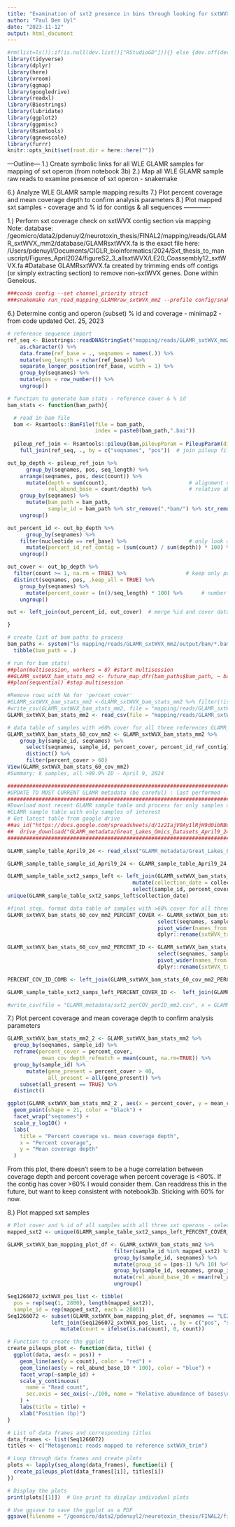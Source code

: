 ```yaml
---
title: "Examination of sxt2 presence in bins through looking for sxtWVX"
author: "Paul Den Uyl"
date: "2023-11-12"
output: html_document
---
```


```r
#rm(list=ls());if(is.null(dev.list()["RStudioGD"])){} else {dev.off(dev.list()["RStudioGD"])};cat("\014")
library(tidyverse)
library(dplyr)
library(here)
library(vroom)
library(ggmap)
library(googledrive)
library(readxl)
library(Biostrings)
library(lubridate)
library(ggplot2)
library(ggpmisc)
library(Rsamtools)
library(ggnewscale)
library(furrr)
knitr::opts_knit$set(root.dir = here::here("")) 
```

---Outline---
1.) Create symbolic links for all WLE GLAMR samples for mapping of sxt operon (from notebook 3b)
2.) Map all WLE GLAMR sample raw reads to examine presence of sxt operon - snakemake

6.) Analyze WLE GLAMR sample mapping results 
7.) Plot percent coverage and mean coverage depth to confirm analysis parameters
8.) Plot mapped sxt samples - coverage and % id for contigs & all sequences
-------------

1.) Perform sxt coverage check on sxtWVX contig section via mapping
Note: database: /geomicro/data2/pdenuyl2/neurotoxin_thesis/FINAL2/mapping/reads/GLAMR_sxtWVX_mm2/database/GLAMRsxtWVX.fa
is the exact file here: /Users/pdenuyl/Documents/CIGLR_bioinformatics/2024/Sxt_thesis_to_manuscript/Figures_April2024/figureS2_3_allsxtWVX/LE20_Coassembly12_sxtWVX.fa
#Database GLAMRsxtWVX.fa created by trimming ends off contigs (or simply extracting section) to remove non-sxtWVX genes. Done within Geneious.

```r

###conda config --set channel_priority strict
###snakemake run_read_mapping_GLAMRraw_sxtWVX_mm2 --profile config/snakemake_profiles/cayman/ --dry-run 

```

6.) Determine contig and operon (subset) % id and coverage - minimap2 - from code updated Oct. 25, 2023
```r

# reference sequence import
ref_seq <- Biostrings::readDNAStringSet("mapping/reads/GLAMR_sxtWVX_mm2/database/GLAMRsxtWVX.fa") %>%
    as.character() %>%
    data.frame(ref_base = ., seqnames = names(.)) %>%
    mutate(seq_length = nchar(ref_base)) %>%
    separate_longer_position(ref_base, width = 1) %>%
    group_by(seqnames) %>%
    mutate(pos = row_number()) %>%
    ungroup() 

# function to generate bam stats - reference cover & % id
bam_stats <- function(bam_path){

  # read in bam file
  bam <- Rsamtools::BamFile(file = bam_path,
                            index = paste0(bam_path,".bai"))
  
  pileup_ref_join <- Rsamtools::pileup(bam,pileupParam = PileupParam(distinguish_strands = FALSE)) %>% 
    full_join(ref_seq, ., by = c("seqnames", "pos"))  # join pileup file and alignment reference

out_bp_depth <- pileup_ref_join %>%
      group_by(seqnames, pos, seq_length) %>% 
    arrange(seqnames, pos, desc(count)) %>% 
      mutate(depth = sum(count),                          # alignment depth at each position
             rel_abund_base = count/depth) %>%            # relative abundance of base read at position compared to all reads at position
    group_by(seqnames) %>% 
      mutate(bam_path = bam_path,
             sample_id = bam_path %>% str_remove(".*bam/") %>% str_remove("_GLAMRsxtWVX.*")) %>%
    ungroup()

out_percent_id <- out_bp_depth %>%
      group_by(seqnames) %>%
    filter(nucleotide == ref_base) %>%                    # only look at bases that match reference
      mutate(percent_id_ref_contig = (sum(count) / sum(depth)) * 100) %>%    #all reads matching ref / total reads for sequence            
    ungroup()

out_cover <- out_bp_depth %>%
  filter(count >= 1, na.rm = TRUE) %>%                   # keep only positions with at least 1 count
  distinct(seqnames, pos, .keep_all = TRUE) %>%
    group_by(seqnames) %>%
      mutate(percent_cover = (n()/seq_length) * 100) %>%      # number of bases matching reference divided by reference sequence length 
    ungroup()

out <- left_join(out_percent_id, out_cover)  # merge %id and cover data tables

}

# create list of bam paths to process
bam_paths <- system("ls mapping/reads/GLAMR_sxtWVX_mm2/output/bam/*.bam", intern = TRUE) %>%
  tibble(bam_path = .) 

# run for bam stats!
##plan(multisession, workers = 8) #start multisession
##GLAMR_sxtWVX_bam_stats_mm2 <- future_map_dfr(bam_paths$bam_path, ~ bam_stats(.x), .progress = TRUE) # last run: April 09, 2024
##plan(sequential) #stop multisession

#Remove rows with NA for 'percent_cover'
#GLAMR_sxtWVX_bam_stats_mm2 <-GLAMR_sxtWVX_bam_stats_mm2 %>% filter(!is.na(percent_cover))
#write_csv(GLAMR_sxtWVX_bam_stats_mm2, file = "mapping/reads/GLAMR_sxtWVX_mm2/output/GLAMR_sxtWVX_bam_stats_mm2.csv") # last run/save: April 09, 2024
GLAMR_sxtWVX_bam_stats_mm2 <- read_csv(file = "mapping/reads/GLAMR_sxtWVX_mm2/output/GLAMR_sxtWVX_bam_stats_mm2.csv", col_names = TRUE)

# data table of samples with >60% cover for all three references GLAMR_bam_stats_60_cov_mm2
GLAMR_sxtWVX_bam_stats_60_cov_mm2 <- GLAMR_sxtWVX_bam_stats_mm2 %>%
    group_by(sample_id, seqnames) %>% 
      select(seqnames, sample_id, percent_cover, percent_id_ref_contig) %>% # skim down data table to just data for each ref
      distinct() %>%
      filter(percent_cover > 60)
View(GLAMR_sxtWVX_bam_stats_60_cov_mm2)
#Summary: 8 samples, all >99.9% ID - April 9, 2024

########################################################################################
#UPDATE TO MOST CURRENT GLAMR metadata (be careful) : last performed - December 9, 2023#
########################################################################################
#Download most recent GLAMR sample table and process for only samples of interest (filtered by StudyID) 
#GLAMR sample table with only samples of interest
# Get latest table from google drive
##as_id("https://docs.google.com/spreadsheets/d/1z2IajV0Ay1lRjH9d0ibNBuf8PY0IbtEz/edit#gid=349037648") %>% 
##  drive_download("GLAMR_metadata/Great_Lakes_Omics_Datasets_April9_24_notebook10bONLY.xlsx")
########################################################################################

GLAMR_sample_table_April9_24 <- read_xlsx("GLAMR_metadata/Great_Lakes_Omics_Datasets_April9_24_notebook10bONLY.xlsx", sheet = "samples") #Import GLAMR metadata

GLAMR_sample_table_sample_id_April9_24 <- GLAMR_sample_table_April9_24 %>% rename("SampleID" = "sample_id")

GLAMR_sample_table_sxt2_samps_left <- left_join(GLAMR_sxtWVX_bam_stats_60_cov_mm2, GLAMR_sample_table_sample_id_April9_24, by = "sample_id") %>%
                                        mutate(collection_date = collection_date %>% str_remove("T.*")) %>%
                                        select(sample_id, percent_cover, percent_id_ref_contig, lat, lon, collection_date, NOAA_Site) 
unique(GLAMR_sample_table_sxt2_samps_left$collection_date) 

#final step, format data table of samples with >60% cover for all three references: GLAMR_bam_stats_60_cov_mm2, and add to dataframe sxt_samps
GLAMR_sxtWVX_bam_stats_60_cov_mm2_PERCENT_COVER <- GLAMR_sxtWVX_bam_stats_60_cov_mm2 %>% 
                                                select(seqnames, sample_id, percent_cover) %>%
                                                pivot_wider(names_from = seqnames, values_from = percent_cover) %>%
                                                dplyr::rename(sxtWVX_trim_percent_cover = LE20_Coassembly12_sxtWVX)

GLAMR_sxtWVX_bam_stats_60_cov_mm2_PERCENT_ID <- GLAMR_sxtWVX_bam_stats_60_cov_mm2 %>% 
                                                select(seqnames, sample_id, percent_id_ref_contig) %>%
                                                pivot_wider(names_from = seqnames, values_from = percent_id_ref_contig) %>%
                                                dplyr::rename(sxtWVX_trim_percent_id = LE20_Coassembly12_sxtWVX)

PERCENT_COV_ID_COMB <- left_join(GLAMR_sxtWVX_bam_stats_60_cov_mm2_PERCENT_COVER, GLAMR_sxtWVX_bam_stats_60_cov_mm2_PERCENT_ID, by = "sample_id")

GLAMR_sample_table_sxt2_samps_left_PERCENT_COVER_ID <-  left_join(GLAMR_sample_table_sxt2_samps_left, PERCENT_COV_ID_COMB, by = "sample_id") 

#write_csv(file = "GLAMR_metadata/sxt2_perCOV_perID_mm2.csv", x = GLAMR_sample_table_sxt2_samps_left_PERCENT_COVER_ID)

```

7.) Plot percent coverage and mean coverage depth to confirm analysis parameters
```r

GLAMR_sxtWVX_bam_stats_mm2_2 <- GLAMR_sxtWVX_bam_stats_mm2 %>%
  group_by(seqnames, sample_id) %>%
  reframe(percent_cover = percent_cover,
           mean_cov_depth_refmatch = mean(count, na.rm=TRUE)) %>% 
  group_by(sample_id) %>%
      mutate(gene_present = percent_cover > 40,                    
             all_present = all(gene_present)) %>%                     
    subset(all_present == TRUE) %>%
  distinct()

ggplot(GLAMR_sxtWVX_bam_stats_mm2_2 , aes(x = percent_cover, y = mean_cov_depth_refmatch, fill = sample_id)) +
  geom_point(shape = 21, color = "black") +
  facet_wrap("seqnames") +
  scale_y_log10() +
  labs(
    title = "Percent coverage vs. mean coverage depth",
    x = "Percent coverage",
    y = "Mean coverage depth"
  )

```
From this plot, there doesn't seem to be a huge correlation between coverage depth and percent coverage when percent coverage is <80%.  If the contig has cover >60% I would consider them.  Can readdress this in the future, but want to keep consistent with notebook3b.  Sticking with 60% for now.  

8.) Plot mapped sxt samples
```r

# Plot cover and % id of all samples with all three sxt operons - select sxt(+) samples first 
mapped_sxt2 <- unique(GLAMR_sample_table_sxt2_samps_left_PERCENT_COVER_ID$sample_id) 

GLAMR_sxtWVX_bam_mapping_plot_df <- GLAMR_sxtWVX_bam_stats_mm2 %>%
                                  filter(sample_id %in% mapped_sxt2) %>%
                                  group_by(sample_id, seqnames) %>% 
                                  mutate(group_id = (pos-1) %/% 10) %>%  # Create a grouping variable for intervals of 10
                                  group_by(sample_id, seqnames, group_id) %>%
                                  mutate(rel_abund_base_10 = mean(rel_abund_base)) %>%
                                  ungroup() 

Seq1266072_sxtWVX_pos_list <- tibble(
  pos = rep(seq(1, 2800), length(mapped_sxt2)),
  sample_id = rep(mapped_sxt2, each = 2800)) 
Seq1266072 <- subset(GLAMR_sxtWVX_bam_mapping_plot_df, seqnames == "LE20_Coassembly12_sxtWVX") %>%
              left_join(Seq1266072_sxtWVX_pos_list, ., by = c("pos", "sample_id")) %>%
                 mutate(count = ifelse(is.na(count), 0, count))

# Function to create the ggplot
create_pileups_plot <- function(data, title) {
  ggplot(data, aes(x = pos)) +
    geom_line(aes(y = count), color = "red") +
    geom_line(aes(y = rel_abund_base_10 * 100), color = "blue") +
    facet_wrap(~sample_id) +
    scale_y_continuous(
      name = "Read count",
      sec.axis = sec_axis(~./100, name = "Relative abundance of bases\nmatching reference", breaks = c(0, 0.25, 0.5, 0.75, 1), labels = c(0, 0.25, 0.5, 0.75, 1))
    ) +
    labs(title = title) +
    xlab("Position (bp)")
}

# List of data frames and corresponding titles
data_frames <- list(Seq1266072)
titles <- c("Metagenomic reads mapped to reference sxtWVX_trim")

# Loop through data frames and create plots
plots <- lapply(seq_along(data_frames), function(i) {
  create_pileups_plot(data_frames[[i]], titles[i])
})

# Display the plots
print(plots[[1]])  # Use print to display individual plots

# Use ggsave to save the ggplot as a PDF
ggsave(filename = "/geomicro/data2/pdenuyl2/neurotoxin_thesis/FINAL2/figs/sxt2_cover_id_1.pdf", plot = plots[[1]], device = "pdf", width = 10, height = 7.5)

```
